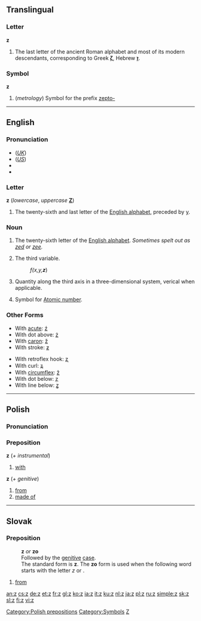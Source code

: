 {{see|Z|ʒ|Ζ}}
==Translingual==

===Letter===
'''z'''

# The last letter of the ancient Roman alphabet and most of its modern descendants, corresponding to Greek '''[[ζ]]''', Hebrew '''[[ז]]'''.

===Symbol===
'''z'''

# (''metrology'') Symbol for the prefix [[zepto-]]

----

==English==

===Pronunciation===
*(''[[Received Pronunciation|UK]]'') {{IPA|/zɛd/}}
*(''[[General American|US]]'') {{IPA|/zi:/}}
*{{audio|en-uk-z.ogg|Audio (UK)}}
*{{audio|en-us-z.ogg|Audio (US)}}

===Letter===
'''z''' (''lowercase'', ''uppercase'' '''[[Z]]''')
# The twenty-sixth and last letter of the [[Appendix:Roman script|English alphabet]], preceded by [[y]].

===Noun===
# The twenty-sixth letter of the [[Appendix:Roman script|English alphabet]]. ''Sometimes spelt out as [[zed]] or [[zee]].''
# {{cattag|mathematics}} The third variable.
#: ''f(x,y,'''z''''')
# {{cattag|computational geometry|classical physics}} Quantity along the third axis in a three-dimensional system, verical when applicable.
# {{cattag|chemistry|italicized}} Symbol for [[Atomic number]].

===Other Forms===
{{top2}}
*With [[acute]]: [[ź]]
*With dot above: [[ż]]
*With [[caron]]: [[ž]]
*With stroke: [[ƶ]]
{{mid2}}
*With retroflex hook: [[ʐ]]
*With curl: [[ʑ]]
*With [[circumflex]]: [[ẑ]]
*With dot below: [[ẓ]]
*With line below: [[ẕ]]
{{bottom}}

----

==Polish==
===Pronunciation===
{{IPA|/z/}}

===Preposition===
'''z''' (''+ instrumental'')
# [[with]]

'''z''' (''+ genitive'')

# [[from]]
# [[made|made of]]

[[Category:Polish prepositions]]

----

==Slovak==

===Preposition===
: '''z''' ''or'' '''zo'''
: Followed by the [[genitive]] [[case]].
: The standard form is '''z'''. The '''zo''' form is used when the following word starts with the letter ''z'' or {{s}}.
# [[from]]

[[Category:Symbols]]
[[Category:Latin letters|Z]]

[[an:z]]
[[cs:z]]
[[de:z]]
[[et:z]]
[[fr:z]]
[[gl:z]]
[[ko:z]]
[[ia:z]]
[[it:z]]
[[ku:z]]
[[nl:z]]
[[ja:z]]
[[pl:z]]
[[ru:z]]
[[simple:z]]
[[sk:z]]
[[sl:z]]
[[fi:z]]
[[vi:z]]